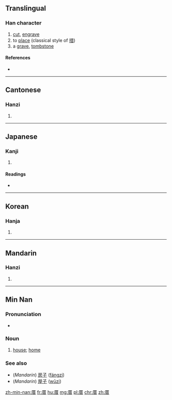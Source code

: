 ==Translingual==

===Han character===
{{Han char|rn=27|rad=厂|as=08|sn=10|four=71261|canj=MTA|ids=⿸厂昔}}

# [[cut]], [[engrave]]
# to [[place]] (classical style of [[措]])
# a [[grave]], [[tombstone]]

====References====
* {{Han ref|kx=0161.370|dkj=02961|dj=0368.140|hdz=10073.090|uh=539D|ud=21405|bh=ADED|bd=44525}}

----

==Cantonese==

===Hanzi===
{{yue-hanzi|jyut=|y=chou3}}

# {{defn|lang=yue|sort=厂08}}

----

==Japanese==

===Kanji===
{{ja-kanji|grade=|rs=厂08}}

# {{defn|lang=ja|sort=厂08}}

====Readings====
* {{ja-readings|on=[[さく]] (saku), [[そ]] (so), [[せき]] (seki), [[じゃく]] (jaku)|kun=[[と]] (to), [[まじる]] (majiru), [[おく]] (oku)}}

----

==Korean==

===Hanja===
{{ko-hanja|hangeul=조|rv=jo|mr=cho}}

# {{defn|lang=ko|sort=厂08}}

----

==Mandarin==

===Hanzi===
{{cmn-hanzi|pin=[[cuò]] ([[cuo4]])|wg=ts'o<sup>4</sup>}}

# {{defn|cmn}}

----

==Min Nan==

===Pronunciation===
* {{IPA|[ tsʰu˨˩ ]|lang=nan}}

===Noun===
{{nan-noun|ts|poj=[[chhù]] (chhu<sup>3</sup>)|pojt=chhu3|rs=厂08}}

# [[house]]; [[home]]

===See also===
* (''Mandarin'') [[房子]] ([[fángzi]])
* (''Mandarin'') [[屋子]] ([[wūzi]])

[[zh-min-nan:厝]]
[[fr:厝]]
[[hu:厝]]
[[mg:厝]]
[[pl:厝]]
[[chr:厝]]
[[zh:厝]]